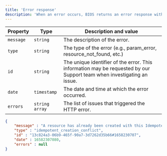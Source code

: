 ```yaml
---
title: 'Error response'
description: 'When an error occurs, BIOS returns an error response with the following information:'
---
```


| Property | Type | Description and value      |
| ------- | --------- | ---------- |
| `message` |   `string`   | 	The description of the error.   |
| `type` |   `string`   | 	The type of the error (e.g., param_error, resource_not_found, etc.)   |
| `id` |   `string`   | 		The unique identifier of the error. This information may be requested by our Support team when investigating an issue.   |
| `date` |   `timestamp`   | 		The date and time at which the error occurred.   |
| `errors` |   `string array`   | 		The list of issues that triggered the HTTP error.   |


```json Error example (JSON)
{
    "message" : "A resource has already been created with this Idempotency Key",
    "type" : "idempotent_creation_conflict",
    "id" : "13c824a3-06b9-465f-90a7-3d7262d35b66#1658230707",
    "date" : 16582307080,
    "errors" : null
}
```

